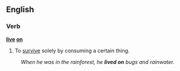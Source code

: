 ==English==

===Verb===
'''[[live]] [[on]]'''

# To [[survive]] solely by consuming a certain thing.
:''When he was in the rainforest, he '''lived on''' bugs and rainwater.''